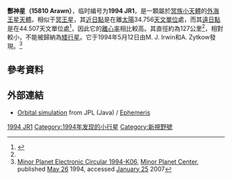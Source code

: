 <!--{{downsize|title=(15810) 1994 JR<sub>1</sub>}}-->
{{Infobox Planet
| bgcolour=#FFFFC0
| name={{mp|(15810) 1994 JR|1}}
| image           = 1994 JR1 close-up from New Horizons.gif
| image_size      = 250
| caption         = 2015年11月，[[新視野號|新視野號]]拍攝的酆神星遠景（圖中偏左）。
| discovery=yes
| discovery_ref=
| discoverer=[[M._J._Irwin|M. J. Irwin]], [[A._Zytkow|A. Zytkow]]
| discovered=[[May_12|May 12]], 1994
| mp_name={{mp|(15810) 1994 JR|1}}
| alt_names=
| mp_category=[[plutino|plutino]]
| orbit_ref=<ref>{{cite web|title=List Of Transneptunian Objects|publisher=Harvard-Smithsonian Center for Astrophysics (CfA)|url=http://www.cfa.harvard.edu/iau/lists/TNOs.html|accessdate=2007-01-04|archive-date=2011-03-02|archive-url=https://web.archive.org/web/20110302114628/http://www.cfa.harvard.edu/iau/lists/TNOs.html|dead-url=no}}</ref>
| epoch=
| aphelion=44.507 AU
| perihelion=34.756 AU
| semimajor=39.631 AU
| eccentricity=0.123
| period=
| avg_speed=
| inclination=3.8°
| asc_node=144.7°
| mean_anomaly=15.6°
| arg_peri=102.8°
| physical_characteristics=yes
| dimensions=127 km
| mass=
| density=
| surface_grav=
| escape_velocity=
| sidereal_day=
| albedo=
| single_temperature=
| spectral_type=
| abs_magnitude=7.7
}}
'''酆神星（15810 Arawn）'''，临时编号为'''1994 JR1'''，是一顆屬於[[冥族小天體|冥族小天體]]的[[外海王星天體|外海王星天體]]。相似于[[冥王星|冥王星]]，其[[近日點|近日點]]是在離[[太陽|太陽]]34.756[[天文單位|天文單位]]處，而其[[遠日點|遠日點]]是在44.507天文單位處<ref name="tnolist">{{cite web|title=List of Known Trans-Neptunian Objects|publisher=Johnston's Archive|url=http://www.johnstonsarchive.net/astro/tnoslist.html|accessdate=2007-01-25|archive-date=2011-02-05|archive-url=https://web.archive.org/web/20110205000313/http://johnstonsarchive.net/astro/tnoslist.html|dead-url=no}}</ref>，因此它的[[離心率|離心率]]相比較高。其直徑約為127公里<ref name="tnolist"/>，相對較小，不能被歸納為[[矮行星|矮行星]]。它于1994年5月12日由M. J. Irwin和A. Zytkow發現。<ref>
[http://www.cfa.harvard.edu/cfa/ps/mpec/J94/J94K06.html Minor Planet Electronic Circular 1994-K06]{{Dead link|date=2019年3月 |bot=InternetArchiveBot |fix-attempted=yes }}{{dead link|date=2017年12月 |bot=InternetArchiveBot |fix-attempted=yes }}, [[Minor_Planet_Center|Minor Planet Center]], published [[May_26|May 26]] 1994, accessed [[January_25|January 25]] 2007
</ref>

==參考資料==
{{reflist}}

==外部連結==
*[http://ssd.jpl.nasa.gov/sbdb.cgi?sstr=1994JR1;orb=1;view=Far Orbital simulation] {{Wayback|url=http://ssd.jpl.nasa.gov/sbdb.cgi?sstr=1994JR1;orb=1;view=Far |date=20191105105409 }} from JPL (Java) / [http://ssd.jpl.nasa.gov/horizons.cgi?find_body=1&body_group=sb&sstr=1994JR1 Ephemeris] {{Wayback|url=http://ssd.jpl.nasa.gov/horizons.cgi?find_body=1&body_group=sb&sstr=1994JR1 |date=20201023034948 }}

{{Minor_Planet_Number|(15809) 1994 JS|PageName=(15810) {{mp|1994 JR|1}}| (15811) Nüsslein-Volhard}}

{{小天體}}
{{TNO}}
{{centaurTNO-stub}}

[[Category:海王星外天體|1994 JR1]]
[[Category:1994年发现的小行星|Category:1994年发现的小行星]]
[[Category:新視野號|Category:新視野號]]